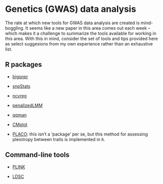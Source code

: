 # Genetics (GWAS) data analysis 

The rate at which new tools for GWAS data analysis are created is mind-boggling. It seems like a new paper in this area comes out each week -- which makes it a challenge to summarize the tools available for working in this area. With this in mind, consider the set of tools and tips provided here as select suggesions from my own experience rather than an exhaustive list. 

## R packages 

  - [bigsnpr]()
  
  - [snpStats]()
  
  - [ncvreg]()
  
  - [penalizedLMM]()
  
  - [qqman]()

  - [CMplot]()
  
  - [PLACO](): this isn't a 'package' per se, but this method for assessing pleiotropy between traits is implemented in `R`. 

## Command-line tools 

  - [PLINK]()
  
  - [LDSC]()
  
  